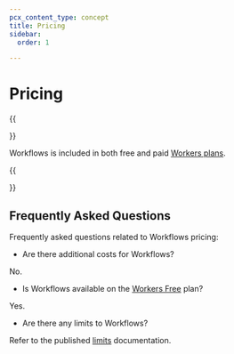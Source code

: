```yaml
---
pcx_content_type: concept
title: Pricing
sidebar:
  order: 1

---
```



# Pricing

{{<Aside type="note">}}

Workflows is included in both free and paid [Workers plans](/workers/platform/pricing/#workers).

{{</Aside>}}


## Frequently Asked Questions

Frequently asked questions related to Workflows pricing:

- Are there additional costs for Workflows?

No.

- Is Workflows available on the [Workers Free](/workers/platform/pricing/#workers) plan?

Yes.

- Are there any limits to Workflows?

Refer to the published [limits](/workflows/reference/limits/) documentation.
